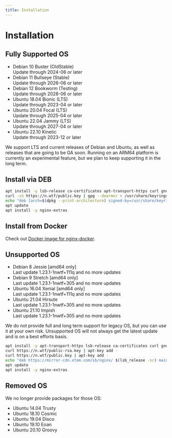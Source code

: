 ```yaml
---
title: Installation
---
```



# Installation

## Fully Supported OS

* Debian 10 Buster (OldStable) <br /><SecondaryText>Update through 2024-06 or later</SecondaryText>
* Debian 11 Bullseye (Stable) <br /><SecondaryText>Update through 2026-06 or later</SecondaryText>
* Debian 12 Bookworm (Testing) <br /><SecondaryText>Update through 2028-06 or later</SecondaryText>
* Ubuntu 18.04 Bionic (LTS) <br /><SecondaryText>Update through 2023-04 or later</SecondaryText>
* Ubuntu 20.04 Focal (LTS) <br /><SecondaryText>Update through 2025-04 or later</SecondaryText>
* Ubuntu 22.04 Jammy (LTS) <br /><SecondaryText>Update through 2027-04 or later</SecondaryText>
* Ubuntu 22.10 Kinetic <br /><SecondaryText>Update through 2023-12 or later</SecondaryText>

We support LTS and current releases of Debian and Ubuntu, as well as releases that are going to be GA soon. Running on an ARM64 platform is currently an experimental feature, but we plan to keep supporting it in the long term.

## Install via DEB

```sh
apt install -y lsb-release ca-certificates apt-transport-https curl gnupg dpkg
curl -sS https://n.wtf/public.key | gpg --dearmor > /usr/share/keyrings/n.wtf.gpg
echo "deb [arch=$(dpkg --print-architecture) signed-by=/usr/share/keyrings/n.wtf.gpg] https://mirror-cdn.xtom.com/sb/nginx/ $(lsb_release -sc) main" > /etc/apt/sources.list.d/n.wtf.list
apt update
apt install -y nginx-extras
```

## Install from Docker

Check out [Docker image for nginx-docker](https://github.com/u-sb/nginx-docker).

## Unsupported OS

* Debian 8 Jessie [amd64 only] <br /><SecondaryText>Last update 1.23.1-1nwtf+111q and no more updates</SecondaryText>
* Debian 9 Stretch [amd64 only] <br /><SecondaryText>Last update 1.23.1-1nwtf+305 and no more updates</SecondaryText>
* Ubuntu 16.04 Xenial [amd64 only] <br /><SecondaryText>Last update 1.23.1-1nwtf+111q and no more updates</SecondaryText>
* Ubuntu 21.04 Hirsute <br /><SecondaryText>Last update 1.23.1-1nwtf+305 and no more updates</SecondaryText>
* Ubuntu 21.10 Impish <br /><SecondaryText>Last update 1.23.1-1nwtf+305 and no more updates</SecondaryText>

We do not provide full and long term support for legacy OS, but you can use it at your own risk. Unsupported OS will not always get the latest update and is on a best efforts basis.

``` sh
apt install -y apt-transport-https lsb-release ca-certificates curl gnupg
curl https://n.wtf/public-rsa.key | apt-key add -
curl https://n.wtf/public.key | apt-key add -
echo "deb https://mirror-cdn.xtom.com/sb/nginx/ $(lsb_release -sc) main" > /etc/apt/sources.list.d/n.wtf.list
apt update
apt install -y nginx-extras
```

## Removed OS

We no longer provide packages for those OS:

* Ubuntu 14.04 Trusty
* Ubuntu 18.10 Cosmic
* Ubuntu 19.04 Disco
* Ubuntu 19.10 Eoan
* Ubuntu 20.10 Groovy
